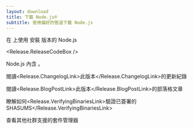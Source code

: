 ```yaml
---
layout: download
title: 下載 Node.js®
subtitle: 使用偏好的管道下載 Node.js
---
```


<section>
在 <Release.OperatingSystemDropdown exclude={["AIX"]} /> 上使用 <Release.PlatformDropdown /> 安裝 <Release.VersionDropdown /> 版本的 Node.js

<Release.ReleaseCodeBox />
</section>

<section>
Node.js 內含 <Release.NpmLink />。

閱讀<Release.ChangelogLink>此版本</Release.ChangelogLink>的更新紀錄

閱讀<Release.BlogPostLink>此版本</Release.BlogPostLink>的部落格文章

瞭解如何<Release.VerifyingBinariesLink>驗證已簽署的 SHASUMS</Release.VerifyingBinariesLink>

查看其他社群支援的<LinkWithArrow href="/download/package-manager/all">套件管理器</LinkWithArrow>
</section>
